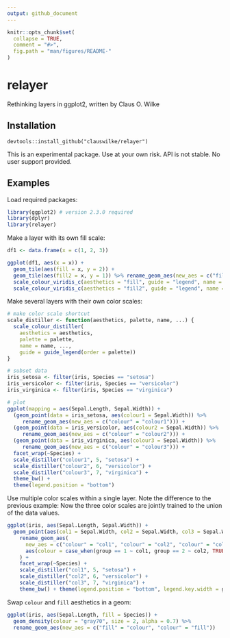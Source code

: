```yaml
---
output: github_document
---
```


<!-- README.md is generated from README.Rmd. Please edit that file -->

```r
knitr::opts_chunk$set(
  collapse = TRUE,
  comment = "#>",
  fig.path = "man/figures/README-"
)
```

# relayer

Rethinking layers in ggplot2, written by Claus O. Wilke


## Installation

```
devtools::install_github("clauswilke/relayer")
```
This is an experimental package. Use at your own risk. API is not stable. No user support provided.

## Examples

Load required packages:
```r
library(ggplot2) # version 2.3.0 required
library(dplyr)
library(relayer)
```

Make a layer with its own fill scale:

```r
df1 <- data.frame(x = c(1, 2, 3))

ggplot(df1, aes(x = x)) +
  geom_tile(aes(fill = x, y = 2)) +
  geom_tile(aes(fill2 = x, y = 1)) %>% rename_geom_aes(new_aes = c("fill" = "fill2")) +
  scale_colour_viridis_c(aesthetics = "fill", guide = "legend", name = "viridis A", option = "A") +
  scale_colour_viridis_c(aesthetics = "fill2", guide = "legend", name = "viridis D")
```

Make several layers with their own color scales:

```r
# make color scale shortcut
scale_distiller <- function(aesthetics, palette, name, ...) {
  scale_colour_distiller(
    aesthetics = aesthetics,
    palette = palette,
    name = name, ...,
    guide = guide_legend(order = palette))
}

# subset data
iris_setosa <- filter(iris, Species == "setosa")
iris_versicolor <- filter(iris, Species == "versicolor")
iris_virginica <- filter(iris, Species == "virginica")

# plot
ggplot(mapping = aes(Sepal.Length, Sepal.Width)) +
  (geom_point(data = iris_setosa, aes(colour1 = Sepal.Width)) %>%
     rename_geom_aes(new_aes = c("colour" = "colour1"))) +
  (geom_point(data = iris_versicolor, aes(colour2 = Sepal.Width)) %>%
     rename_geom_aes(new_aes = c("colour" = "colour2"))) +
  (geom_point(data = iris_virginica, aes(colour3 = Sepal.Width)) %>%
     rename_geom_aes(new_aes = c("colour" = "colour3"))) +
  facet_wrap(~Species) +
  scale_distiller("colour1", 5, "setosa") +
  scale_distiller("colour2", 6, "versicolor") +
  scale_distiller("colour3", 7, "virginica") +
  theme_bw() +
  theme(legend.position = "bottom")
```

Use multiple color scales within a single layer. Note the difference to the previous example: Now the three color scales are jointly trained to the union of the data values.

```r
ggplot(iris, aes(Sepal.Length, Sepal.Width)) +
  geom_point(aes(col1 = Sepal.Width, col2 = Sepal.Width, col3 = Sepal.Width, group = Species)) %>%
    rename_geom_aes(
      new_aes = c("colour" = "col1", "colour" = "col2", "colour" = "col3"),
      aes(colour = case_when(group == 1 ~ col1, group == 2 ~ col2, TRUE ~ col3))
    ) +
    facet_wrap(~Species) +
    scale_distiller("col1", 5, "setosa") +
    scale_distiller("col2", 6, "versicolor") +
    scale_distiller("col3", 7, "virginica") +
    theme_bw() + theme(legend.position = "bottom", legend.key.width = grid::unit(6, "pt"))
```

Swap `colour` and `fill` aesthetics in a geom:
```r
ggplot(iris, aes(Sepal.Length, fill = Species)) +
  geom_density(colour = "gray70", size = 2, alpha = 0.7) %>%
  rename_geom_aes(new_aes = c("fill" = "colour", "colour" = "fill"))
```


